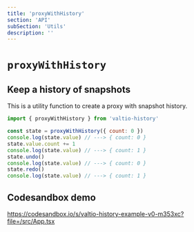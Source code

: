 ```yaml
---
title: 'proxyWithHistory'
section: 'API'
subSection: 'Utils'
description: ''
---
```


# `proxyWithHistory`

## Keep a history of snapshots

This is a utility function to create a proxy with snapshot history.

```js
import { proxyWithHistory } from 'valtio-history'

const state = proxyWithHistory({ count: 0 })
console.log(state.value) // ---> { count: 0 }
state.value.count += 1
console.log(state.value) // ---> { count: 1 }
state.undo()
console.log(state.value) // ---> { count: 0 }
state.redo()
console.log(state.value) // ---> { count: 1 }
```

## Codesandbox demo

https://codesandbox.io/s/valtio-history-example-v0-m353xc?file=/src/App.tsx
